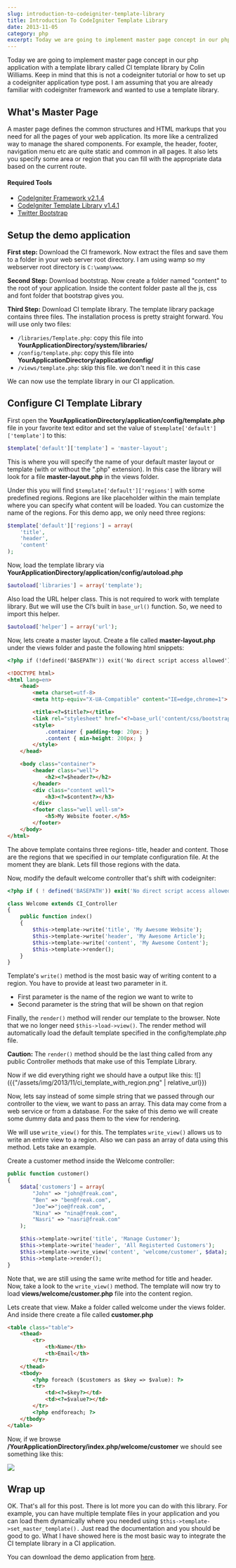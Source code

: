 ```yaml
---
slug: introduction-to-codeigniter-template-library
title: Introduction To CodeIgniter Template Library
date: 2013-11-05
category: php
excerpt: Today we are going to implement master page concept in our php application with a template library called CI template library by Colin Williams. Please keep in mind that this is not a codeigniter tutorial or how to set up a codeigniter...
---
```


Today we are going to implement master page concept in our php application with a template library called CI template library by Colin Williams. Keep in mind that this is not a codeigniter tutorial or how to set up a codeigniter application type post. I am assuming that you are already familiar with codeigniter framework and wanted to use a template library.

## What's Master Page

A master page defines the common structures and HTML markups that you need for all the pages of your web application. Its more like a centralized way to manage the shared components. For example, the header, footer, navigation menu etc are quite static and common in all pages. It also lets you specify some area or region that you can fill with the appropriate data based on the current route.

#### Required Tools
* [CodeIgniter Framework v2.1.4](https://ellislab.com/codeigniter)
* [CodeIgniter Template Library v1.4.1](http://williamsconcepts.com/ci/codeigniter/libraries/template/)
* [Twitter Bootstrap](http://getbootstrap.com/)

## Setup the demo application
**First step:** Download the CI framework. Now extract the files and save them to a folder in your web server root directory. I am using wamp so my webserver root directory is `C:\wamp\www`.

**Second Step:** Download bootstrap. Now create a folder named "content" to the root of your application. Inside the content folder paste all the js, css and font folder that bootstrap gives you.

**Third Step:** Download CI template library. The template library package contains three files. The installation process is pretty straight forward. You will use only two files:

* `/libraries/Template.php`: copy this file into **YourApplicationDirectory/system/libraries/**
* `/config/template.php`: copy this file into **YourApplicationDirectory/application/config/**
* `/views/template.php`: skip this file. we don't need it in this case

We can now use the template library in our CI application.

## Configure CI Template Library

First open the **YourApplicationDirectory/application/config/template.php** file in your favorite text editor and set the value of `$template['default']['template']` to this:

```php
$template['default']['template'] = 'master-layout';
```

This is where you will specify the name of your default master layout or template (with or without the ".php" extension). In this case the library will look for a file **master-layout.php** in the views folder.

Under this you will find `$template['default']['regions']` with some predefined regions. Regions are like placeholder within the main template where you can specify what content will be loaded. You can customize the name of the regions. For this demo app, we only need three regions:

```php
$template['default']['regions'] = array(
    'title',
    'header',
    'content'
);
```

Now, load the template library via **YourApplicationDirectory/application/config/autoload.php**

```php
$autoload['libraries'] = array('template');
```

Also load the URL helper class. This is not required to work with template library. But we will use the CI’s built in `base_url()` function. So, we need to import this helper.

```php
$autoload['helper'] = array('url');
```

Now, lets create a master layout. Create a file called **master-layout.php** under the views folder and paste the following html snippets:

```html
<?php if (!defined('BASEPATH')) exit('No direct script access allowed'); ?>

<!DOCTYPE html>
<html lang=en>
    <head>
        <meta charset=utf-8>
        <meta http-equiv="X-UA-Compatible" content="IE=edge,chrome=1">

        <title><?=$title?></title>
        <link rel="stylesheet" href="<?=base_url('content/css/bootstrap.min.css')?>" />
        <style>
            .container { padding-top: 20px; }
            .content { min-height: 200px; }
        </style>
    </head>

    <body class="container">
        <header class="well">
            <h2><?=$header?></h2>
        </header>
        <div class="content well">
            <h3><?=$content?></h3>
        </div>
        <footer class="well well-sm">
            <h5>My Website footer.</h5>
        </footer>
    </body>
</html>
```

The above template contains three regions- title, header and content. Those are the regions that we specified in our template configuration file. At the moment they are blank. Lets fill those regions with the data.

Now, modify the default welcome controller that's shift with codeigniter:

```php
<?php if ( ! defined('BASEPATH')) exit('No direct script access allowed');

class Welcome extends CI_Controller
{
    public function index()
    {
        $this->template->write('title', 'My Awesome Website');
        $this->template->write('header', 'My Awesome Article');
        $this->template->write('content', 'My Awesome Content');
        $this->template->render();
    }
}
```

Template's `write()` method is the most basic way of writing content to a region. You have to provide at least two parameter in it.

* First parameter is the name of the region we want to write to
* Second parameter is the string that will be shown on that region

Finally, the `render()` method will render our template to the browser. Note that we no longer need `$this->load->view()`. The render method will automatically load the default template specified in the config/template.php file.

**Caution:** The `render()` method should be the last thing called from any public Controller methods that make use of this Template Library.

Now if we did everything right we should have a output like this:
![]({{"/assets/img/2013/11/ci_template_with_region.png" | relative_url}})

Now, lets say instead of some simple string that we passed through our controller to the view, we want to pass an array. This data may come from a web service or from a database. For the sake of this demo we will create some dummy data and pass them to the view for rendering.

We will use `write_view()` for this. The templates `write_view()` allows us to write an entire view to a region. Also we can pass an array of data using this method. Lets take an example.

Create a customer method inside the Welcome controller:

```php
public function customer()
{
    $data['customers'] = array(
        "John" => "john@freak.com",
        "Ben" => "ben@freak.com",
        "Joe"=>"joe@freak.com",
        "Nina" => "nina@freak.com",
        "Nasri" => "nasri@freak.com"
    );

    $this->template->write('title', 'Manage Customer');
    $this->template->write('header', 'All Registerted Customers');
    $this->template->write_view('content', 'welcome/customer', $data);
    $this->template->render();
}
```

Note that, we are still using the same write method for title and header. Now, take a look to the `write_view()` method. The template will now try to load **views/welcome/customer.php** file into the content region.

Lets create that view. Make a folder called welcome under the views folder. And inside there create a file called **customer.php**

```html
<table class="table">
    <thead>
        <tr>
            <th>Name</th>
            <th>Email</th>
        </tr>
    </thead>
    <tbody>
        <?php foreach ($customers as $key => $value): ?>
        <tr>
            <td><?=$key?></td>
            <td><?=$value?></td>
        </tr>
        <?php endforeach; ?>
    </tbody>
</table>
```

Now, if we browse **/YourApplicationDirectory/index.php/welcome/customer** we should see something like this:

![](./images/with_data_to_region.png)

## Wrap up

OK. That's all for this post. There is lot more you can do with this library. For example, you can have multiple template files in your application and you can load them dynamically where you needed using `$this->template->set_master_template().` Just read the documentation and you should be good to go. What I have showed here is the most basic way to integrate the CI template library in a CI application.

You can download the demo application from [here](https://github.com/shibbir/demo-codeigniter-template-library).
